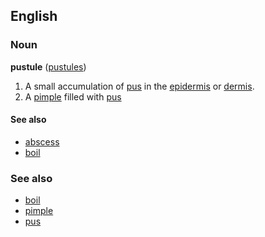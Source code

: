 ==English==
===Noun===
'''pustule''' ([[pustules]])

# A small accumulation of [[pus]] in the [[epidermis]] or [[dermis]].
# A [[pimple]] filled with [[pus]]

====See also====
*[[abscess]]
*[[boil]]

===See also===
*[[boil]]
*[[pimple]]
*[[pus]]